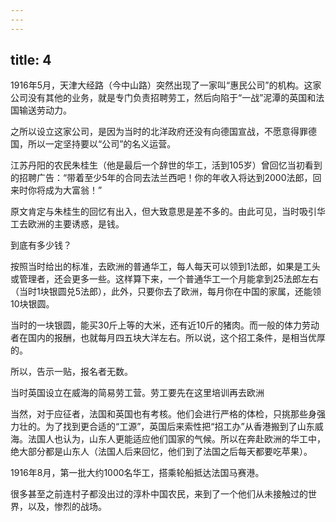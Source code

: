 ```yaml
---
---
---
```

title: 4
---



1916年5月，天津大经路（今中山路）突然出现了一家叫“惠民公司”的机构。这家公司没有其他的业务，就是专门负责招聘劳工，然后向陷于“一战”泥潭的英国和法国输送劳动力。

之所以设立这家公司，是因为当时的北洋政府还没有向德国宣战，不愿意得罪德国，所以一定坚持要以“公司”的名义运营。

江苏丹阳的农民朱桂生（他是最后一个辞世的华工，活到105岁）曾回忆当初看到的招聘广告：“带着至少5年的合同去法兰西吧！你的年收入将达到2000法郎，回来时你将成为大富翁！”

原文肯定与朱桂生的回忆有出入，但大致意思是差不多的。由此可见，当时吸引华工去欧洲的主要诱惑，是钱。

到底有多少钱？

按照当时给出的标准，去欧洲的普通华工，每人每天可以领到1法郎，如果是工头或管理者，还会更多一些。这样算下来，一个普通华工一个月能拿到25法郎左右（当时1块银圆兑5法郎），此外，只要你去了欧洲，每月你在中国的家属，还能领10块银圆。

当时的一块银圆，能买30斤上等的大米，还有近10斤的猪肉。而一般的体力劳动者在国内的报酬，也就每月四五块大洋左右。所以说，这个招工条件，是相当优厚的。

所以，告示一贴，报名者无数。

当时英国设立在威海的简易劳工营。劳工要先在这里培训再去欧洲



当然，对于应征者，法国和英国也有考核。他们会进行严格的体检，只挑那些身强力壮的。为了找到更合适的“工源”，英国后来索性把“招工办”从香港搬到了山东威海。法国人也认为，山东人更能适应他们国家的气候。所以在奔赴欧洲的华工中，绝大部分都是山东人（法国人后来回忆，他们到了法国之后每天都要吃苹果）。

1916年8月，第一批大约1000名华工，搭乘轮船抵达法国马赛港。

很多甚至之前连村子都没出过的淳朴中国农民，来到了一个他们从未接触过的世界，以及，惨烈的战场。